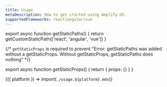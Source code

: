 ```yaml
---
title: Usage
metaDescription: How to get started using Amplify UI.
supportedFrameworks: react|angular|vue
---
```



export async function getStaticPaths() {
  return getCustomStaticPath(['react', 'angular', 'vue'])
}

{/*  `getStaticProps` is required to prevent "Error: getStaticPaths was added without a getStaticProps. Without getStaticProps, getStaticPaths does nothing" */}

export async function getStaticProps() {
  return { props: {} }
}

<Fragment>{({ platform }) => import(`./usage.${platform}.mdx`)}</Fragment>
